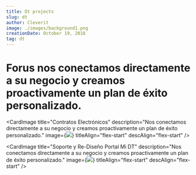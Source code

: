 ```yaml
---
title: Dt projects
slug: dt
author: Cleverit
image: ./images/background1.png
creationDate: October 19, 2018
tag: dt
---
```



# Forus nos conectamos directamente a su negocio y creamos proactivamente un plan de éxito personalizado.

<div id="projects" style={{ display: 'flex', flexWrap: 'wrap', width: '100%' }}>

<CardImage
  title="Contratos Electrónicos"
  description="Nos conectamos directamente a su negocio y creamos proactivamente un plan de éxito personalizado."
  image={<img src={contrataciones} />}
  titleAlign="flex-start"
  descAlign="flex-start"
/>

<CardImage
  title="Soporte y Re-Diseño Portal Mi DT"
  description="Nos conectamos directamente a su negocio y creamos proactivamente un plan de éxito personalizado."
  image={<img src={ventaguiada} />}
  titleAlign="flex-start"
  descAlign="flex-start"
/>

</div>
